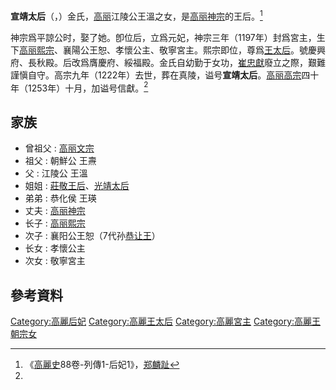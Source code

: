 '''宣靖太后'''（{{lang|ko|선정태후}}，{{bd|?||1222年|catIdx=K}}）金氏，[[高丽|高丽]]江陵公王溫之女，是[[高丽神宗|高丽神宗]]的王后。<ref name= "gls">《[[高麗史|高麗史]]88卷-列傳1-后妃1》，[[郑麟趾|郑麟趾]]</ref>

神宗爲平諒公时，娶了她。卽位后，立爲元妃，神宗三年（1197年）封爲宮主，生下[[高丽熙宗|高丽熙宗]]、襄陽公王恕、孝懷公主、敬寧宮主。熙宗即位，尊爲[[王太后|王太后]]。號慶興府、長秋殿。后改爲膺慶府、綏福殿。金氏自幼勤于女功，[[崔忠獻|崔忠獻]]廢立之際，艱難謹愼自守。高宗九年（1222年）去世，葬在真陵，谥号'''宣靖太后'''。[[高丽高宗|高丽高宗]]四十年（1253年）十月，加谥号信獻。<ref name= "gls" />
== 家族 ==
* 曾祖父 : [[高丽文宗|高丽文宗]]
* 祖父 : 朝鮮公 王燾
* 父 : 江陵公 王溫
* 姐姐 : [[莊敬王后|莊敬王后]]、[[光靖太后|光靖太后]]
* 弟弟 : 恭化侯 王瑛
* 丈夫 : [[高丽神宗|高丽神宗]]
* 长子 : [[高丽熙宗|高丽熙宗]]
* 次子 : 襄阳公王恕（7代孙[[恭让王|恭让王]]）
* 长女 : 孝懷公主
* 次女 : 敬寧宮主
== 參考資料 ==
<div class="references-small">
<references></references>
</div>

{{高麗王后}}
[[Category:高麗后妃|Category:高麗后妃]]
[[Category:高麗王太后|Category:高麗王太后]]
[[Category:高麗宮主|Category:高麗宮主]]
[[Category:高麗王朝宗女|Category:高麗王朝宗女]]